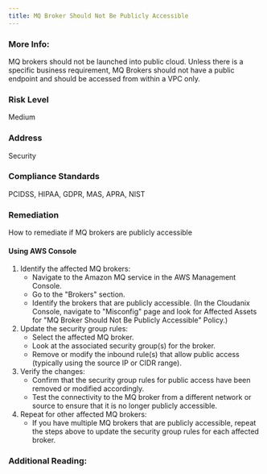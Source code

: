 ```yaml
---
title: MQ Broker Should Not Be Publicly Accessible
---
```


### More Info:

MQ brokers should not be launched into public cloud. Unless there is a specific business requirement, MQ Brokers should not have a public endpoint and should be accessed from within a VPC only.

### Risk Level

Medium

### Address

Security

### Compliance Standards

PCIDSS, HIPAA, GDPR, MAS, APRA, NIST

### Remediation

How to remediate if MQ brokers are publicly accessible

#### Using AWS Console

1. Identify the affected MQ brokers:
   - Navigate to the Amazon MQ service in the AWS Management Console.
   - Go to the "Brokers" section.
   - Identify the brokers that are publicly accessible.
     (In the Cloudanix Console, navigate to "Misconfig" page and look for Affected Assets for "MQ Broker Should Not Be Publicly Accessible" Policy.)
2. Update the security group rules:
   - Select the affected MQ broker.
   - Look at the associated security group(s) for the broker.
   - Remove or modify the inbound rule(s) that allow public access (typically using the source IP or CIDR range).
3. Verify the changes:
   - Confirm that the security group rules for public access have been removed or modified accordingly.
   - Test the connectivity to the MQ broker from a different network or source to ensure that it is no longer publicly accessible.
4. Repeat for other affected MQ brokers:
   - If you have multiple MQ brokers that are publicly accessible, repeat the steps above to update the security group rules for each affected broker.

### Additional Reading:
